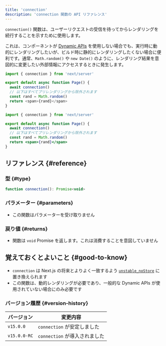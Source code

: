 ```yaml
---
title: 'connection'
description: 'connection 関数の API リファレンス'
---
```


`connection()` 関数は、ユーザーリクエストの受信を待ってからレンダリングを続行することを示すために使用します。

これは、コンポーネントが [Dynamic APIs](/docs/app/building-your-application/rendering/server-components#dynamic-apis) を使用しない場合でも、実行時に動的にレンダリングしたいが、ビルド時に静的にレンダリングしたくない場合に便利です。通常、`Math.random()` や `new Date()` のように、レンダリング結果を意図的に変更したい外部情報にアクセスするときに発生します。

<Tabs>
<TabItem value="ts" label="TypeScript">

```ts title="app/page.tsx" switcher
import { connection } from 'next/server'

export default async function Page() {
  await connection()
  // 以下はすべてプリレンダリングから除外されます
  const rand = Math.random()
  return <span>{rand}</span>
}
```

</TabItem>
<TabItem value="jsx" label="JavaScript">

```jsx title="app/page.js" switcher
import { connection } from 'next/server'

export default async function Page() {
  await connection()
  // 以下はすべてプリレンダリングから除外されます
  const rand = Math.random()
  return <span>{rand}</span>
}
```

</TabItem>
</Tabs>

## リファレンス {#reference}

### 型 {#type}

```jsx
function connection(): Promise<void>
```

### パラメーター {#parameters}

- この関数はパラメーターを受け取りません

### 戻り値 {#returns}

- 関数は `void` Promise を返します。これは消費することを意図していません

## 覚えておくとよいこと {#good-to-know}

- `connection` は Next.js の将来とよりよく一致するよう [`unstable_noStore`](/docs/app/api-reference/functions/unstable_noStore) に置き換えられます
- この関数は、動的レンダリングが必要であり、一般的な Dynamic APIs が使用されていない場合にのみ必要です

### バージョン履歴 {#version-history}

| バージョン   | 変更内容                      |
| ------------ | ----------------------------- |
| `v15.0.0`    | `connection` が安定しました   |
| `v15.0.0-RC` | `connection` が導入されました |
